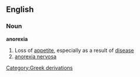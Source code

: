 ==English==
===Noun===
{{wikipedia}}
'''anorexia'''
#Loss of [[appetite]], especially as a result of [[disease]]
#[[anorexia nervosa]]
[[Category:Greek derivations]]